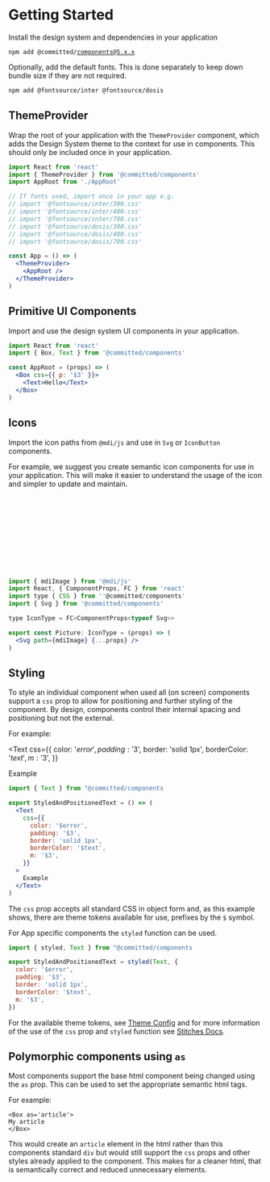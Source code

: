 
<Meta title="Design System/Getting Started" />

# Getting Started

Install the design system and dependencies in your application

<!--  Omitted due to Storybook v6.3 bug https://github.com/storybookjs/storybook/issues/15359
<code>npm add @committed/components@{version}</code> -->

<code>npm add @committed/components@5.x.x</code>

Optionally, add the default fonts. This is done separately to keep down bundle size if they are not required.

```bash
npm add @fontsource/inter @fontsource/dosis
```

## ThemeProvider

Wrap the root of your application with the `ThemeProvider` component,
which adds the Design System theme to the context for use in components.
This should only be included once in your application.

```jsx
import React from 'react'
import { ThemeProvider } from '@committed/components'
import AppRoot from './AppRoot'

// If fonts used, import once in your app e.g.
// import '@fontsource/inter/300.css'
// import '@fontsource/inter/400.css'
// import '@fontsource/inter/700.css'
// import '@fontsource/dosis/300.css'
// import '@fontsource/dosis/400.css'
// import '@fontsource/dosis/700.css'

const App = () => (
  <ThemeProvider>
    <AppRoot />
  </ThemeProvider>
)
```

## Primitive UI Components

Import and use the design system UI components in your application.

```jsx
import React from 'react'
import { Box, Text } from '@committed/components'

const AppRoot = (props) => (
  <Box css={{ p: '$3' }}>
    <Text>Hello</Text>
  </Box>
)
```

## Icons

Import the icon paths from `@mdi/js` and use in `Svg` or `IconButton` components.

For example, we suggest you create semantic icon components for use in your application.
This will make it easier to understand the usage of the icon and simpler to update and maintain.

<Svg path={mdiImage} />

```jsx
import { mdiImage } from '@mdi/js'
import React, { ComponentProps, FC } from 'react'
import type { CSS } from ''@committed/components'
import { Svg } from '@committed/components'

type IconType = FC<ComponentProps<typeof Svg>>

export const Picture: IconType = (props) => (
  <Svg path={mdiImage} {...props} />
)
```

## Styling

To style an individual component when used all (on screen) components support a `css` prop to allow for positioning and further styling of the component.
By design, components control their internal spacing and positioning but not the external.

For example:

<Text
  css={{
    color: '$error',
    padding: '$3',
    border: 'solid 1px',
    borderColor: '$text',
    m: '$3',
  }}
>
  Example
</Text>

```jsx
import { Text } from "@committed/components

export StyledAndPositionedText = () => (
  <Text
    css={{
      color: '$error',
      padding: '$3',
      border: 'solid 1px',
      borderColor: '$text',
      m: '$3',
    }}
  >
    Example
  </Text>
)
```

The `css` prop accepts all standard CSS in object form and, as this example shows,
there are theme tokens available for use, prefixes by the `$` symbol.

For App specific components the `styled` function can be used.

```jsx
import { styled, Text } from "@committed/components

export StyledAndPositionedText = styled(Text, {
  color: '$error',
  padding: '$3',
  border: 'solid 1px',
  borderColor: '$text',
  m: '$3',
})
```

For the available theme tokens, see [Theme Config](/docs/components-themeprovider--default#theme-config) and
for more information of the use of the `css` prop and `styled` function see [Stitches Docs](https://stitches.dev/docs/styling).

## Polymorphic components using `as`

Most components support the base html component being changed using the `as` prop.
This can be used to set the appropriate semantic html tags.

For example:

```
<Box as='article'>
My article
</Box>
```

This would create an `article` element in the html rather than this components standard `div`
but would still support the `css` props and other styles already applied to the component.
This makes for a cleaner html, that is semantically correct and reduced unnecessary elements.
